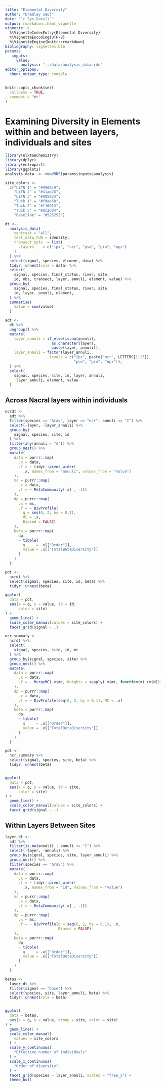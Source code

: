 ```yaml
---
title: "Elemental Diversity"
author: "Bradley Saul"
date: "`r Sys.Date()`"
output: rmarkdown::html_vignette
vignette: >
  %\VignetteIndexEntry{Elemental Diversity}
  %\VignetteEncoding{UTF-8}
  %\VignetteEngine{knitr::rmarkdown}
bibliography: vignettes.bib
params: 
   inputs: 
     value: 
       analysis: "../data/analysis_data.rds"
editor_options: 
  chunk_output_type: console
---
```


```r
knitr::opts_chunk$set(
  collapse = TRUE,
  comment = "#>"
)
```

# Examining Diversity in Elements within and between layers, individuals and sites

```r
library(elktoeChemistry)
library(dplyr)
library(entropart)
library(ggplot2)
analysis_data  <- readRDS(params$inputs$analysis)
```

```r
site_colors <- 
  c("LiTN 1" = "#99d8c9",
    "LiTN 2" = "#41ae76",
    "LiTN 3" = "#005824",
    "Tuck 1" = "#fdae6b",
    "Tuck 2" = "#f16913",
    "Tuck 3" = "#8c2d04",
    "Baseline" = "#525252")
```


```r
dt <- 
  analysis_data(
    contrast = "all",
    test_data_FUN = identity,
    transect_opts  = list(
      .layers    = c("ipx", "ncr", "psm", "pio", "opx")
    )
  ) %>%
  select(signal, species, element, data) %>%
  tidyr::unnest(cols = data) %>%
  select(
    signal, species, final_status, river, site, 
    id, obs, transect, layer, annuli, element, value) %>%
  group_by(
    signal, species, final_status, river, site,
    id, layer, annuli, element,
  ) %>%
  summarise(
    value = sum(value)
  ) 
```

```r
adt <- 
  dt %>% 
  ungroup() %>%
  mutate(
    layer_annuli = if_else(is.na(annuli),
                     as.character(layer),
                     paste(layer, annuli)),
    layer_annuli = factor(layer_annuli, 
                    levels = c("ipx", paste("ncr", LETTERS[1:13]),
                               "psm", "pio", "opx")),
  ) %>%
  select(
    signal, species, site, id, layer, annuli,
     layer_annuli, element, value
  )
```


## Across Nacral layers within individuals

```r
ncrdt <-
  adt %>%
  filter(species == "Arav", layer == "ncr", annuli <= "C") %>%
  select(-layer, -layer_annuli) %>%
  group_by(
    signal, species, site, id
  ) %>%
  filter(any(annuli > "A")) %>%
  group_nest() %>%
  mutate(
    data = purrr::map(
      .x = data,
      .f = ~ tidyr::pivot_wider(
        .x, names_from = "annuli", values_from = "value")
    ),
    mc = purrr::map(
      .x = data,
      .f = ~ MetaCommunity(.x[ , -1])
    ),
    dp = purrr::map(
      .x = mc,
      .f = ~ DivProfile(
        q = seq(0, 2, by = 0.1), 
        MC = .x,
        Biased = FALSE)
    ),
    beta = purrr::map(
      dp,
      ~ tibble(
        q     = .x[["Order"]],
        value = .x[["TotalBetaDiversity"]]
      )
    )
  ) 
```

```r
pdt <- 
  ncrdt %>%
  select(signal, species, site, id, beta) %>%
  tidyr::unnest(beta)

ggplot(
  data = pdt,
  aes(x = q, y = value, id = id,
      color = site)
) +
  geom_line() +
  scale_color_manual(values = site_colors) +
  facet_grid(signal ~ .)

```


```r
ncr_summary <- 
  ncrdt %>%
  select(
    signal, species, site, id, mc
  ) %>%
  group_by(signal, species, site) %>%
  group_nest() %>%
  mutate(
    data = purrr::map(
      .x = data, 
      .f = ~ MergeMC(.x$mc, Weights = sapply(.x$mc, function(x) (x$N)))
    ),
    dp = purrr::map(
      .x = data,
      .f = ~ DivProfile(seq(0, 2, by = 0.1), MC = .x)
    ),
    beta = purrr::map(
      dp,
      ~ tibble(
        q     = .x[["Order"]],
        value = .x[["TotalBetaDiversity"]]
      )
    )
  )
```


```r
pdt <- 
  ncr_summary %>%
  select(signal, species, site, beta) %>%
  tidyr::unnest(beta)


ggplot(
  data = pdt,
  aes(x = q, y = value, id = site,
      color = site)
) +
  geom_line() +
  scale_color_manual(values = site_colors) +
  facet_grid(signal ~ .)
```  


## Within Layers Between Sites

```r
layer_dt <- 
  adt %>%
  filter(is.na(annuli) | annuli <= "C") %>%
  select(-layer, -annuli) %>%
  group_by(signal, species, site, layer_annuli) %>%
  group_nest() %>%
  filter(species == "Arav") %>%
  mutate(
    data = purrr::map(
      .x = data,
      .f = ~ tidyr::pivot_wider(
        .x, names_from = "id", values_from = "value")
    ),
    mc = purrr::map(
      .x = data,
      .f = ~ MetaCommunity(.x[ , -1])
    ),
    dp = purrr::map(
      .x = mc,
      .f = ~ DivProfile(q = seq(0, 2, by = 0.1), .x,
                        Biased = FALSE)
    ),
    beta = purrr::map(
      dp,
      ~ tibble(
        q     = .x[["Order"]],
        value = .x[["TotalBetaDiversity"]]
      )
    )
  )
```

```r
betas <- 
  layer_dt %>%
  filter(signal == "base") %>%
  select(species, site, layer_annuli, beta) %>%
  tidyr::unnest(cols = beta)


ggplot(
  data = betas,
  aes(x = q, y = value, group = site, color = site)
) +
  geom_line() + 
  scale_color_manual(
    values = site_colors
  ) + 
  scale_y_continuous(
    "Effective number of individuals"
  ) + 
  scale_x_continuous(
    "Order of diversity"
  ) + 
  facet_grid(species ~ layer_annuli, scales = "free_y") +
  theme_bw()

```